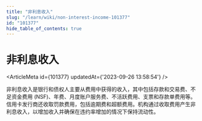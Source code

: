 ```yaml
---
title: "非利息收入"
slug: "/learn/wiki/non-interest-income-101377"
id: "101377"
hide_table_of_contents: true
---
```



# 非利息收入

<ArticleMeta id={101377} updatedAt={'2023-09-26 13:58:54'} />
<div className='border-solid border-b border-t-0 my-4 border-[var(--ifm-color-gray-300)]' />

非利息收入是银行和债权人主要从费用中获得的收入，其中包括存款和交易费、不足资金费用 (NSF)、年费、月度账户服务费、不活跃费用、支票和存款单费用等。信用卡发行商还收取罚款费用，包括逾期费和超额费用。机构通过收取费用产生非利息收入，以增加收入并确保在违约率增加的情况下保持流动性。
